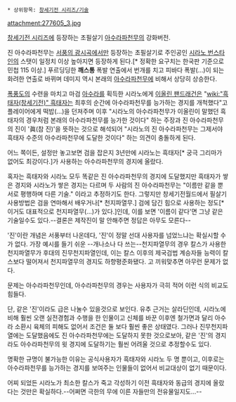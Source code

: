  * 상위항목: [[창세기전 시리즈/기술]]

attachment:277605_3.jpg 

[[창세기전 시리즈]]에 등장하는 초필살기 [[아수라파천무]]의 강화버전.

진 아수라파천무는 [[서풍의 광시곡]]에서만 등장하는 초필살기로 주인공인 [[시라노 번스타인]]의 스탯이 일정치 이상 높아지면 등장하게 된다.[* 정확한 요구치는 한국판 기준으로 민첩 115 이상.] 푸르딩딩한 '''깨스통''' 폭발 연출에서 번개를 치고 피바다 폭발(...)이 되는 화려한 연출로 바뀌며 데미지 역시 본래의 [[아수라파천무]]에 비해서 상당히 상승한다.

[[폭풍도]]의 수련을 마치고 마검 [[아수라]]를 획득한 시라노에게 [[이올린 팬드래건]]은 "[[wiki:"흑태자(창세기전)" 흑태자]]는 최후의 순간에 아수라파천무를 능가하는 경지를 개척했다"고 플레이어에게 떡밥(...)을 던져주며 이후 "시라노의 아수라파천무가 이올린이 말했던 흑태자의 경우처럼 본래의 아수라파천무를 능가한 것이다" 하는 주장과 진 아수라파천무의 진이 '眞(참 진)'을 뜻하는 것으로 해석되어 "시라노의 진 아수라파천무는 그제서야 흑태자 수준의 아수라파천무에 도달한 것이다" 하는 의견이 충돌하게 된다.

어느 쪽이든, 설정만 놓고보면 검을 잡은지 3년만에 시라노는 흑태자[* 궁극 그리마가 없어도 최강이다.]가 사용하는 아수라파천무의 경지에 올랐다.
 
혹자는 흑태자와 시라노 모두 똑같은 진 아수라파천무의 경지에 도달했지만 흑태자가 쌓은 경지와 시라노가 쌓은 경지는 다르며 두 사람의 진 아수라파천무는 "이름만 같을 뿐 서로 평행하며 다른 기술." 이라고 추정하기도 한다. 그렇지만 창세기전월드에서 필살기 사용방법은 검을 연마해서 배우거나[* 천지파열무.] 검에 담긴 힘으로 사용하는 정도[* 이거도 대표적으로 천지파열무(...)가 있다.]인데, 이를 보면 '이름이 같다'면 그냥 같은 기술일수도 있다.--결론은 제작진이 말 안해주면 정답은 아무도 모른다--

'진'이란 개념은 서풍부터 나온데다, '진'이 정말 선대 사용자를 넘었느냐는 확실시할 수가 없다. 가장 예시를 들기 쉬운 --개나소나 다 쓰는--천지파열무의 경우 칼스가 사용한 천지파열무가 후대의 진무천지파열인데, 이는 칼스 이후의 제국검법 계승자들 능력이 칼스보다 떨어져서 천지파열무의 경지도 하향평준화됐다. 고 끼워맞추면 아무런 문제가 없다.

문제는 아수라파천무인데, 아수라파천무의 경우는 사용자가 극히 적어 이런 식의 비교도 힘들다.

단, 같은 '진'이라도 급은 나눌수 있을것으로 보인다.
유추 근거는 살라딘인데, 시라노에 비해 훨씬 오랜 실전경험과 수행을 한 인물이고 신체를 바꾼 이후엔 철가면과 달리 아수라 소환시 육체의 피해도 없어서 조건은 둘 보다 훨씬 좋은 상태였다. 그러나 진무천지파열에는 도달했음에도 진 아수라파천무에는 도달하지 못한 것으로보아, 같은 '진'의 경지라도 아수라파천무의 윗 경지에 도달하기는 훨씬 어려울 것으로 추정할수도 있다. 

명확한 규명이 불가능한 이유는 공식사용자가 흑태자와 시라노 두 명 뿐이고, 이후로는 아수라파천무를 능가하는 경지를 보여주는 인물들이 없어서 비교대상이 없기 때문이다.

어찌 되었든 시라노가 최소한 칼스가 죽고 각성하기 이전 흑태자와 동급의 경지에 올랐다는 것만은 확실하다.--어쩌면 극한의 무에 이른 자들만의 전유물일지도...--
